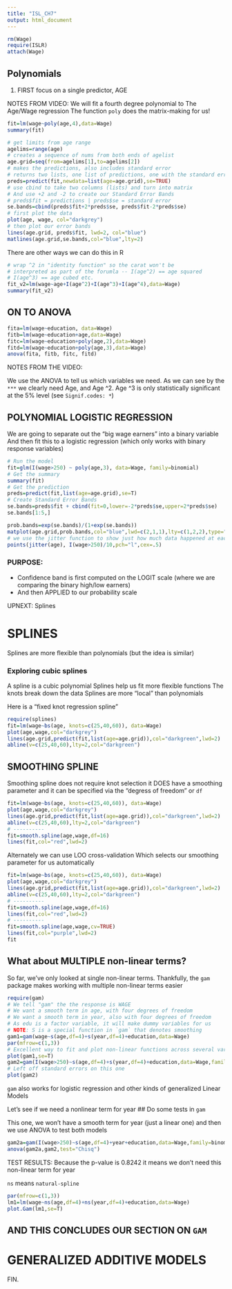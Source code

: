 ```yaml
---
title: "ISL_CH7"
output: html_document
---
```


```r
rm(Wage)
require(ISLR)
attach(Wage)
```

## Polynomials

1. FIRST focus on a single predictor, AGE


NOTES FROM VIDEO:
We will fit a fourth degree polynomial to The Age/Wage regression 
The function `poly` does the matrix-making for us!




```r
fit=lm(wage~poly(age,4),data=Wage)
summary(fit)
```

```r
# get limits from age range
agelims=range(age)
# creates a sequence of nums from both ends of agelist
age.grid=seq(from=agelims[1],to=agelims[2])
# makes the predictions, also includes standard error
# returns two lists, one list of predictions, one with the standard errors
preds=predict(fit,newdata=list(age=age.grid),se=TRUE)
# use cbind to take two columns (lists) and turn into matrix
# And use +2 and -2 to create our Standard Error Bands
# preds$fit = predictions | preds$se = standard error
se.bands=cbind(preds$fit+2*preds$se, preds$fit-2*preds$se)
# first plot the data
plot(age, wage, col="darkgrey")
# then plot our error bands
lines(age.grid, preds$fit, lwd=2, col="blue")
matlines(age.grid,se.bands,col="blue",lty=2)
```

There are other ways we can do this in R

```r
# wrap ^2 in "identity function" so the carat won't be 
# interpreted as part of the forumla -- I(age^2) == age squared
# I(age^3) == age cubed etc.
fit_v2=lm(wage~age+I(age^2)+I(age^3)+I(age^4),data=Wage)
summary(fit_v2)
```

## ON TO ANOVA

```r
fita=lm(wage~education, data=Wage)
fitb=lm(wage~education+age,data=Wage)
fitc=lm(wage~education+poly(age,2),data=Wage)
fitd=lm(wage~education+poly(age,3),data=Wage)
anova(fita, fitb, fitc, fitd)
```

NOTES FROM THE VIDEO: 

We use the ANOVA to tell us which variables we need.
As we can see by the `***` we clearly need Age, and Age ^2. 
Age ^3 is only statistically significant at the 5% level (see `Signif.codes: *`)

## POLYNOMIAL LOGISTIC REGRESSION

We are going to separate out the "big wage earners" into a binary variable
And then fit this to a logistic regression (which only works with binary response variables)

```r
# Run the model
fit=glm(I(wage>250) ~ poly(age,3), data=Wage, family=binomial)
# Get the summary
summary(fit)
# Get the prediction
preds=predict(fit,list(age=age.grid),se=T)
# Create Standard Error Bands
se.bands=preds$fit + cbind(fit=0,lower=-2*preds$se,upper=2*preds$se)
se.bands[1:5,]
```

```r
prob.bands=exp(se.bands)/(1+exp(se.bands))
matplot(age.grid,prob.bands,col="blue",lwd=c(2,1,1),lty=c(1,2,2),type="l",ylim=c(0,.1))
# we use the jitter function to show just how much data happened at each age
points(jitter(age), I(wage>250)/10,pch="l",cex=.5)
```

### PURPOSE: 
* Confidence band is first computed on the LOGIT scale (where we are comparing the binary high/low earners) 
* And then APPLIED to our probability scale 

UPNEXT: Splines


# SPLINES

Splines are more flexible than polynomials 
(but the idea is similar)

### Exploring cubic splines

A spline is a cubic polynomial
Splines help us fit more flexible functions
The knots break down the data
Splines are more "local" than polynomials

Here is a "fixed knot regression spline"

```r
require(splines)
fit=lm(wage~bs(age, knots=c(25,40,60)), data=Wage)
plot(age,wage,col="darkgrey")
lines(age.grid,predict(fit,list(age=age.grid)),col="darkgreen",lwd=2)
abline(v=c(25,40,60),lty=2,col="darkgreen")
```
## SMOOTHING SPLINE

Smoothing spline does not require knot selection 
it DOES have a smoothing parameter
and it can be specified via the "degress of freedom" or `df`
```r
fit=lm(wage~bs(age, knots=c(25,40,60)), data=Wage)
plot(age,wage,col="darkgrey")
lines(age.grid,predict(fit,list(age=age.grid)),col="darkgreen",lwd=2)
abline(v=c(25,40,60),lty=2,col="darkgreen")
# ----------
fit=smooth.spline(age,wage,df=16)
lines(fit,col="red",lwd=2)
```

Alternately we can use LOO cross-validation 
Which selects our smoothing parameter for us automatically

```r
fit=lm(wage~bs(age, knots=c(25,40,60)), data=Wage)
plot(age,wage,col="darkgrey")
lines(age.grid,predict(fit,list(age=age.grid)),col="darkgreen",lwd=2)
abline(v=c(25,40,60),lty=2,col="darkgreen")
# ----------
fit=smooth.spline(age,wage,df=16)
lines(fit,col="red",lwd=2)
# ----------
fit=smooth.spline(age,wage,cv=TRUE)
lines(fit,col="purple",lwd=2)
fit
```
## What about MULTIPLE non-linear terms?

So far, we've only looked at single non-linear terms.
Thankfully, the `gam` package makes working with multiple non-linear terms easier 

```r
require(gam)
# We tell "gam" the the response is WAGE
# We want a smooth term in age, with four degrees of freedom
# We want a smooth term in year, also with four degrees of freedom
# As edu is a factor variable, it will make dummy variables for us
# NOTE: S is a special function in `gam` that denotes smoothing
gam1=gam(wage~s(age,df=4)+s(year,df=4)+education,data=Wage)
par(mfrow=c(1,3))
# Excellent way to fit and plot non-linear functions across several variables
plot(gam1,se=T)
gam2=gam(I(wage>250)~s(age,df=4)+s(year,df=4)+education,data=Wage,family=binomial)
# Left off standard errors on this one
plot(gam2)
```

`gam` also works for logistic regression and other kinds of generalized Linear Models


Let's see if we need a nonlinear term for year 
## Do some tests in `gam`

This one, we won't have a smooth term for year (just a linear one)
and then we use ANOVA to test both models 

```r
gam2a=gam(I(wage>250)~s(age,df=4)+year+education,data=Wage,family=binomial)
anova(gam2a,gam2,test="Chisq")
```

TEST RESULTS: Because the p-value is 0.8242 it means we don't need this non-linear term for year

`ns` means `natural-spline`

```r
par(mfrow=c(1,3))
lm1=lm(wage~ns(age,df=4)+ns(year,df=4)+education,data=Wage)
plot.Gam(lm1,se=T)
```

## AND THIS CONCLUDES OUR SECTION ON `GAM` 

# GENERALIZED ADDITIVE MODELS


FIN.




